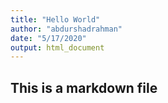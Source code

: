 ```yaml
---
title: "Hello World"
author: "abdurshadrahman"
date: "5/17/2020"
output: html_document
---
```


## This is a markdown file
